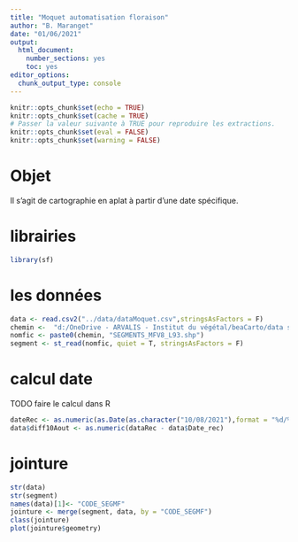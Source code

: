 ```yaml
---
title: "Moquet automatisation floraison"
author: "B. Maranget"
date: "01/06/2021"
output: 
  html_document: 
    number_sections: yes
    toc: yes
editor_options: 
  chunk_output_type: console
---
```


```r
knitr::opts_chunk$set(echo = TRUE)
knitr::opts_chunk$set(cache = TRUE)
# Passer la valeur suivante à TRUE pour reproduire les extractions.
knitr::opts_chunk$set(eval = FALSE)
knitr::opts_chunk$set(warning = FALSE)
```



# Objet

Il s'agit de cartographie en aplat à partir d'une date spécifique.

# librairies

```r
library(sf)
```


# les données

```r
data <- read.csv2("../data/dataMoquet.csv",stringsAsFactors = F)
chemin <-  "d:/OneDrive - ARVALIS - Institut du végétal/beaCarto/data sauve/"
nomfic <- paste0(chemin, "SEGMENTS_MFV8_L93.shp")
segment <- st_read(nomfic, quiet = T, stringsAsFactors = F)
```

# calcul date

TODO faire le calcul dans R

```r
dateRec <- as.numeric(as.Date(as.character("10/08/2021"),format = "%d/%m/%Y"))
data$diff10Aout <- as.numeric(dataRec - data$Date_rec)

```

# jointure

```r
str(data)
str(segment)
names(data)[1]<- "CODE_SEGMF"
jointure <- merge(segment, data, by = "CODE_SEGMF")
class(jointure)
plot(jointure$geometry)
```




